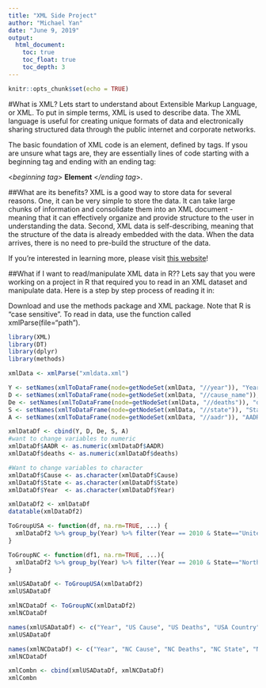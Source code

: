 ```yaml
---
title: "XML Side Project"
author: "Michael Yan"
date: "June 9, 2019"
output: 
  html_document:  
    toc: true  
    toc_float: true  
    toc_depth: 3  
---
```


```r
knitr::opts_chunk$set(echo = TRUE)
```

#What is XML?
Lets start to understand about Extensible Markup Language, or XML. To put in simple terms, XML is used to describe data. The XML language is useful for creating unique formats of data and electronically sharing structured data through the public internet and corporate networks. 

The basic foundation of XML code is an element, defined by tags. If ysou are unsure what tags are, they are essentially lines of code starting with a beginning tag and ending with an ending tag:

<*beginning tag*> **Element** <*/ending tag*>. 

##What are its benefits?
XML is a good way to store data for several reasons. One, it can be very simple to store the data. It can take large chunks of information and consolidate them into an XML document - meaning that it can effectively organize and provide structure to the user in understanding the data.  Second, XML data is self-describing, meaning that the structure of the data is already embedded with the data. When the data arrives, there is no need to pre-build the structure of the data.

If you're interested in learning more, please visit [this website](https://searchmicroservices.techtarget.com/definition/XML-Extensible-Markup-Language)!

##What if I want to read/manipulate XML data in R??
Lets say that you were working on a project in R that required you to read in an XML dataset and manipulate data. Here is a step by step process of reading it in:

Download and use the methods package and XML package. Note that R is "case sensitive". To read in data, use the function called xmlParse(file="path"). 

```r
library(XML)
library(DT)
library(dplyr)
library(methods)

xmlData <- xmlParse("xmldata.xml")

Y <- setNames(xmlToDataFrame(node=getNodeSet(xmlData, "//year")), "Year")
D <- setNames(xmlToDataFrame(node=getNodeSet(xmlData, "//cause_name")), "Cause")
De <- setNames(xmlToDataFrame(node=getNodeSet(xmlData, "//deaths")), "deaths")
S <- setNames(xmlToDataFrame(node=getNodeSet(xmlData, "//state")), "State")
A <- setNames(xmlToDataFrame(node=getNodeSet(xmlData, "//aadr")), "AADR")

xmlDataDf <- cbind(Y, D, De, S, A)
#want to change variables to numeric
xmlDataDf$AADR <- as.numeric(xmlDataDf$AADR)
xmlDataDf$deaths <- as.numeric(xmlDataDf$deaths)

#Want to change variables to character
xmlDataDf$Cause <- as.character(xmlDataDf$Cause)
xmlDataDf$State <- as.character(xmlDataDf$State)
xmlDataDf$Year  <- as.character(xmlDataDf$Year)

xmlDataDf2 <- xmlDataDf
datatable(xmlDataDf2)

ToGroupUSA <- function(df, na.rm=TRUE, ...) {
  xmlDataDf2 %>% group_by(Year) %>% filter(Year == 2010 & State=="United States" & Cause!= "All causes") %>% arrange(Year) 
}

ToGroupNC <- function(df1, na.rm=TRUE, ...){
  xmlDataDf2 %>% group_by(Year) %>% filter(Year == 2010 & State=="North Carolina" & Cause!= "All causes") %>% arrange(Year)
}

xmlUSADataDf <- ToGroupUSA(xmlDataDf2)
xmlUSADataDf

xmlNCDataDf <- ToGroupNC(xmlDataDf2)
xmlNCDataDf

names(xmlUSADataDf) <- c("Year", "US Cause", "US Deaths", "USA Country", "USA AADR")
xmlUSADataDf

names(xmlNCDataDf) <- c("Year", "NC Cause", "NC Deaths", "NC State", "NC AADR")
xmlNCDataDf

xmlCombn <- cbind(xmlUSADataDf, xmlNCDataDf) 
xmlCombn
```




